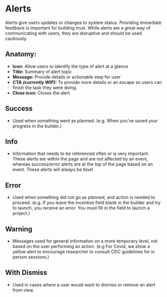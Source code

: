 

# Alerts

Alerts give users updates or changes to system status. Providing immediate feedback is important for
building trust.  While alerts are a great way of communicating with users, they are disruptive and
should be used cautiously.

## Anatomy:

- **Icon:** Allow users to identify the type of alert at a glance
- **Title:** Summary of alert topic 
- **Message:** Provide details or actionable step for user
- **CTA** ***(currently WIP):*** To provide more details or an escape so users can finish the task they were doing.
- **Close icon:** Closes the alert

## Success

- Used when something went as planned. (e.g. When you've saved your progress in the builder.)

<Preview>
  <Story id="design-system-alert--success" />
</Preview>

## Info

- Information that needs to be referenced often or is very important. These alerts are within the
page and are not affected by an event, whereas success/error alerts are at the top of the page
based on an event. These alerts will always be blue!

<Preview>
  <Story id="design-system-alert--info" />
</Preview>

## Error

- Used when something did not go as planned, and action is needed to proceed. (e.g. If you leave
the incentive field blank in the builder and try to launch, you receive an error. You must
fill in the field to launch a project.)

<Preview>
  <Story id="design-system-alert--error" />
</Preview>

## Warning

- Messages used for general information on a more temporary level, not based on the user
performing an action. (e.g For Covid, we show a yellow alert to encourage researcher to
consult CDC guidelines for in person sessions.)

<Preview>
  <Story id="design-system-alert--warning" />
</Preview>


## With Dismiss

- Used in cases where a user would want to dismiss or remove an alert from view.

<Preview>
  <Story id="design-system-alert--with-dismiss" />
</Preview>
